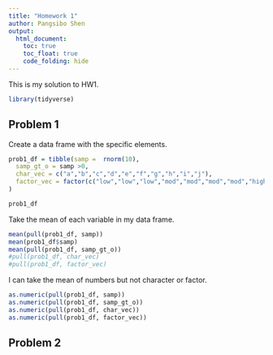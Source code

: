 ```yaml
---
title: "Homework 1"
author: Pangsibo Shen
output: 
  html_document:
    toc: true
    toc_float: true
    code_folding: hide
---
```


This is my solution to HW1.

```r
library(tidyverse)
```

## Problem 1

Create a data frame with the specific elements.

```r
prob1_df = tibble(samp =  rnorm(10),
  samp_gt_o = samp >0,
  char_vec = c("a","b","c","d","e","f","g","h","i","j"),
  factor_vec = factor(c("low","low","low","mod","mod","mod","mod","high","high","high"))
)

prob1_df
```

Take the mean of each variable in my data frame.

```r
mean(pull(prob1_df, samp))
mean(prob1_df$samp)
mean(pull(prob1_df, samp_gt_o))
#pull(prob1_df, char_vec)
#pull(prob1_df, factor_vec)
```

I can take the mean of numbers but not character or factor.

```r
as.numeric(pull(prob1_df, samp))
as.numeric(pull(prob1_df, samp_gt_o))
as.numeric(pull(prob1_df, char_vec))
as.numeric(pull(prob1_df, factor_vec))
```


## Problem 2


